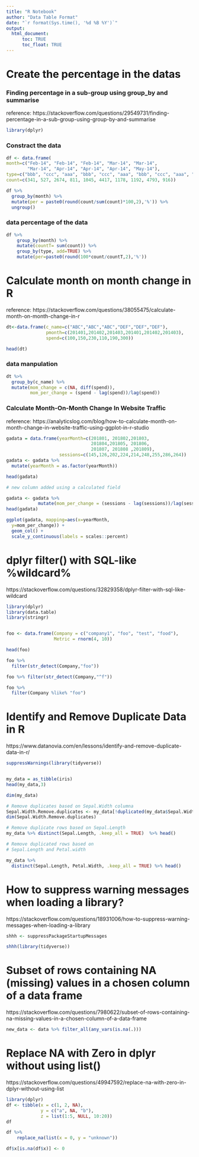 ```yaml
---
title: "R Notebook"
author: "Data Table Format"
date: "`r format(Sys.time(), '%d %B %Y')`"
output: 
  html_document:
      toc: TRUE
      toc_float: TRUE
---
```


# Create the percentage in the datas

### Finding percentage in a sub-group using group_by and summarise
reference: https://stackoverflow.com/questions/29549731/finding-percentage-in-a-sub-group-using-group-by-and-summarise
```r
library(dplyr)
```

### Constract the data
```r
df <- data.frame(
month=c("Feb-14", "Feb-14", "Feb-14", "Mar-14", "Mar-14", 
        "Mar-14", "Apr-14", "Apr-14", "Apr-14", "May-14"),
type=c("bbb", "ccc", "aaa", "bbb", "ccc", "aaa", "bbb", "ccc", "aaa", "bbb"),
count=c(341, 527, 2674, 811, 1045, 4417, 1178, 1192, 4793, 916))

df %>%
  group_by(month) %>%
  mutate(per = paste0(round(count/sum(count)*100,2),'%')) %>%
  ungroup()
```
### data percentage of the data
```r
df %>%
    group_by(month) %>%
    mutate(countT= sum(count)) %>%
    group_by(type, add=TRUE) %>%
    mutate(per=paste0(round(100*count/countT,2),'%'))
```

# Calculate month on month change in R

reference: https://stackoverflow.com/questions/38055475/calculate-month-on-month-change-in-r
```r
dt<-data.frame(c_name=c("ABC","ABC","ABC","DEF","DEF","DEF"), 
               pmonth=c(201401,201402,201403,201401,201402,201403), 
               spend=c(100,150,230,110,190,300))

head(dt)
```

### data manpulation
```r
dt %>%
  group_by(c_name) %>%
  mutate(mom_change = c(NA, diff(spend)), 
         mom_per_change = (spend - lag(spend))/lag(spend))
```

### Calculate Month-On-Month Change In Website Traffic 
reference: https://analyticslog.com/blog/how-to-calculate-month-on-month-change-in-website-traffic-using-ggplot-in-r-studio
```r
gadata = data.frame(yearMonth=c(201801, 201802,201803,
                                201804,201805, 201806,
                                201807, 201808 ,201809), 
                    sessions=c(145,126,202,224,214,248,255,286,264))
gadata <- gadata %>%
  mutate(yearMonth = as.factor(yearMonth))

head(gadata)
```

```r
# new column added using a calculated field 

gadata <- gadata %>%
            mutate(mom_per_change = (sessions - lag(sessions))/lag(sessions))
head(gadata)
```

```r
ggplot(gadata, mapping=aes(x=yearMonth, 
  y=mom_per_change)) +
  geom_col() +
  scale_y_continuous(labels = scales::percent)
```

# dplyr filter() with SQL-like %wildcard%
https://stackoverflow.com/questions/32829358/dplyr-filter-with-sql-like-wildcard
```r
library(dplyr)
library(data.table)
library(stringr)


foo <- data.frame(Company = c("company1", "foo", "test", "food"), 
                  Metric = rnorm(4, 10))

head(foo)
```

```r
foo %>% 
  filter(str_detect(Company,"foo"))
```
```r
foo %>% filter(str_detect(Company,"^f")) 
```

```r
foo %>%
  filter(Company %like% "foo")
```

# Identify and Remove Duplicate Data in R
https://www.datanovia.com/en/lessons/identify-and-remove-duplicate-data-in-r/
```r
suppressWarnings(library(tidyverse))


my_data = as_tibble(iris)
head(my_data,3)
```
```r
dim(my_data)
```

```r
# Remove duplicates based on Sepal.Width columna
Sepal.Width.Remove.duplicates <- my_data[!duplicated(my_data$Sepal.Width),]
dim(Sepal.Width.Remove.duplicates)
```

```r
# Remove duplicate rows based on Sepal.Length 
my_data %>% distinct(Sepal.Length, .keep_all = TRUE)  %>% head()
```
```r
# Remove duplicated rows based on 
# Sepal.Length and Petal.width

my_data %>% 
  distinct(Sepal.Length, Petal.Width, .keep_all = TRUE) %>% head()
```




# How to suppress warning messages when loading a library?
https://stackoverflow.com/questions/18931006/how-to-suppress-warning-messages-when-loading-a-library

```r
shhh <- suppressPackageStartupMessages 

shhh(library(tidyverse))
```

# Subset of rows containing NA (missing) values in a chosen column of a data frame

https://stackoverflow.com/questions/7980622/subset-of-rows-containing-na-missing-values-in-a-chosen-column-of-a-data-frame
```r
new_data <- data %>% filter_all(any_vars(is.na(.))) 

```

# Replace NA with Zero in dplyr without using list()
https://stackoverflow.com/questions/49947592/replace-na-with-zero-in-dplyr-without-using-list
```r
library(dplyr)
df <- tibble(x = c(1, 2, NA), 
             y = c("a", NA, "b"), 
             z = list(1:5, NULL, 10:20))
df
```
```r
df %>% 
    replace_na(list(x = 0, y = "unknown"))
```

```r
df$x[is.na(df$x)] <- 0
```

